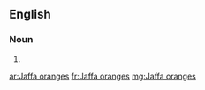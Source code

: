 ==English==

===Noun===
{{head|en|plural}}

# {{plural of|Jaffa orange|lang=en}}

[[ar:Jaffa oranges]]
[[fr:Jaffa oranges]]
[[mg:Jaffa oranges]]